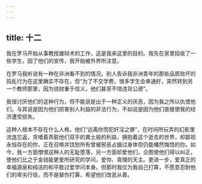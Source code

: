 ```yaml
---
---
---
```

title: 十二
---

我在罗马开始从事教授雄辩术的工作，这是我来这里的目的。我先在家里招收了一些学生，因了他们的宣传，我开始被外界所注意。

在罗马我听说有一种在非洲看不到的情况。别人告诉我非洲青年的那些品质败坏的捣乱行为在这里确实不存在，但“为了不交学费，很多学生会串通好，突然转到另一个教师那里，因为钱财重于信义，他们甚至不惜违背公德”。

我很讨厌他们的这种行为，但不能说是出于一种正义的厌恶，因为我之所以仇恨他们，与其说是因为他们损害别人利益的非法行为，不如说是因为他们直接使我的经济遭受损失。

这种人根本不存在什么人格，他们“远离你而犯奸淫之罪”，在时间所玩弄的幻影里流连忘返，贪嗜着弄脏他们双手的粪土般的利益，拥抱着这个逝去的世界，却鄙视永恒存在的你，正在召唤并饶恕所有曾被邪恶占据过身体但仍能幡然悔悟的你。如今，我一方面憎恨这种人的无耻堕落，另一方面却爱他们，企图使他们得以纠正，使他们比之于金钱能更爱所研究的学问，爱你、真理的天主。更进一步，爱真正的幸福源泉和纯洁的和平胜过爱学问本身。但那时我仅为我自己打算，不愿意忍耐他们的卑劣行径，而不是替你打算，希望他们改恶从善。